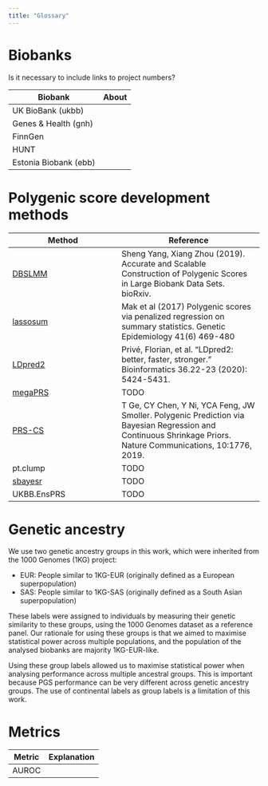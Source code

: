 ```yaml
---
title: "Glossary"
---
```


# Biobanks

Is it necessary to include links to project numbers?

| Biobank               | About |
|-----------------------|-------|
| UK BioBank (ukbb)     |       |
| Genes & Health (gnh)  |       |
| FinnGen               |       |
| HUNT                  |       |
| Estonia Biobank (ebb) |       |

# Polygenic score development methods

| Method                                            | Reference                                                                                                                                                      |
|-------------------------------|-----------------------------------------|
| [DBSLMM](https://biostat0903.github.io/DBSLMM/)   | Sheng Yang, Xiang Zhou (2019). Accurate and Scalable Construction of Polygenic Scores in Large Biobank Data Sets. bioRxiv.                                     |
| [lassosum](https://github.com/tshmak/lassosum/)   | Mak et al (2017) Polygenic scores via penalized regression on summary statistics. Genetic Epidemiology 41(6) 469-480                                           |
| [LDpred2](https://github.com/privefl/bigsnpr)     | Privé, Florian, et al. "LDpred2: better, faster, stronger." Bioinformatics 36.22-23 (2020): 5424-5431.                                                         |
| [megaPRS](https://dougspeed.com/megaprs/)         | TODO                                                                                                                                                           |
| [PRS-CS](https://github.com/getian107/PRScs)      | T Ge, CY Chen, Y Ni, YCA Feng, JW Smoller. Polygenic Prediction via Bayesian Regression and Continuous Shrinkage Priors. Nature Communications, 10:1776, 2019. |
| pt.clump                                          | TODO                                                                                                                                                           |
| [sbayesr](https://cnsgenomics.com/software/gctb/) | TODO                                                                                                                                                           |
| UKBB.EnsPRS                                       | TODO                                                                                                                                                           |

# Genetic ancestry

We use two genetic ancestry groups in this work, which were inherited from the 1000 Genomes (1KG) project:

* EUR: People similar to 1KG-EUR (originally defined as a European superpopulation)
* SAS: People similar to 1KG-SAS (originally defined as a South Asian superpopulation)

These labels were assigned to individuals by measuring their genetic similarity to these groups, using the 1000 Genomes dataset as a reference panel. Our rationale for using these groups is that we aimed to maximise statistical power across multiple populations, and the population of the analysed biobanks are majority 1KG-EUR-like. 

Using these group labels allowed us to maximise statistical power when analysing performance across multiple ancestral groups. This is important because PGS performance can be very different across genetic ancestry groups. The use of continental labels as group labels is a limitation of this work.

# Metrics

| Metric | Explanation |
| ------ | ----------- | 
| AUROC  |             | 